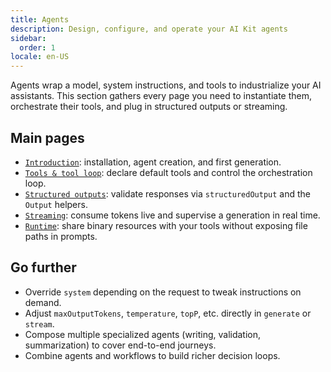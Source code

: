 ```yaml
---
title: Agents
description: Design, configure, and operate your AI Kit agents
sidebar:
  order: 1
locale: en-US
---
```


Agents wrap a model, system instructions, and tools to industrialize your AI assistants. This section gathers every page you need to instantiate them, orchestrate their tools, and plug in structured outputs or streaming.

## Main pages

- [`Introduction`](./introduction): installation, agent creation, and first generation.
- [`Tools & tool loop`](./outils): declare default tools and control the orchestration loop.
- [`Structured outputs`](./structured-output): validate responses via `structuredOutput` and the `Output` helpers.
- [`Streaming`](./streaming): consume tokens live and supervise a generation in real time.
- [`Runtime`](./runtime): share binary resources with your tools without exposing file paths in prompts.

## Go further

- Override `system` depending on the request to tweak instructions on demand.
- Adjust `maxOutputTokens`, `temperature`, `topP`, etc. directly in `generate` or `stream`.
- Compose multiple specialized agents (writing, validation, summarization) to cover end-to-end journeys.
- Combine agents and workflows to build richer decision loops.
